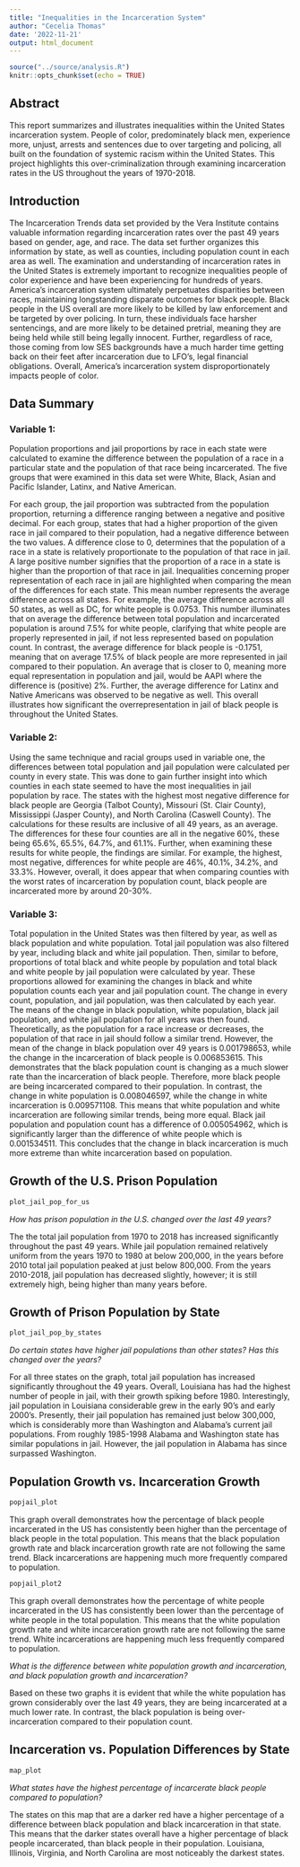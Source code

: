 ```yaml
---
title: "Inequalities in the Incarceration System"
author: "Cecelia Thomas"
date: '2022-11-21'
output: html_document
---
```


```r
source("../source/analysis.R")
knitr::opts_chunk$set(echo = TRUE)
```


## Abstract 
  This report summarizes and illustrates inequalities within the United States incarceration system. People of color, predominately black men, experience more, unjust, arrests and sentences
due to over targeting and policing, all built on the foundation of systemic racism within the United States. This project highlights this over-criminalization through examining incarceration rates in the US throughout the years of 1970-2018.


## Introduction 
  The Incarceration Trends data set provided by the Vera Institute contains valuable information regarding incarceration rates over the past 49 years based on gender, age, and race. The data set further organizes this information by state, as well as counties, including population count in each area as well. The examination and understanding of incarceration rates in the United States is extremely important to recognize inequalities people of color experience and have been experiencing for hundreds of years. America’s incarceration system ultimately perpetuates disparities between races, maintaining longstanding disparate outcomes for black people. Black people in the US overall are more likely to be killed by law enforcement and be targeted by over policing. In turn, these individuals face harsher sentencings, and are more likely to be detained pretrial, meaning they are being held while still being legally innocent. Further, regardless of race, those coming from low SES backgrounds have a much harder time getting back on their feet after incarceration due to LFO's, legal financial obligations. Overall, America’s incarceration system disproportionately impacts people of color. 


## Data Summary 
### Variable 1:
  Population proportions and jail proportions by race in each state were calculated to examine the difference between the population of a race in a particular state and the population of that race being incarcerated. The five groups that were examined in this data set were White, Black, Asian and Pacific Islander, Latinx, and Native American.
  
  
  For each group, the jail proportion was subtracted from the population proportion, returning a difference ranging between a negative and positive decimal. For each group, states that had a higher proportion of the given race in jail compared to their population, had a negative difference between the two values. A difference close to 0, determines that the population of a race in a state is relatively proportionate to the population of that race in jail. A large positive number signifies that the proportion of a race in a state is higher than the proportion of that race in jail.
Inequalities concerning proper representation of each race in jail are highlighted when comparing the mean of the differences for each state. This mean number represents the average difference across all states. For example, the average difference across all 50 states, as well as DC, for white people is 0.0753. This number illuminates that on average the difference between total population and incarcerated population is around 7.5% for white people, clarifying that white people are properly represented in jail, if not less represented based on population count. In contrast, the average difference for black people is -0.1751, meaning that on average 17.5% of black people are more represented in jail compared to their population. An average that is closer to 0, meaning more equal representation in population and jail, would be AAPI where the difference is (positive) 2%. Further, the average difference for Latinx and Native Americans was observed to be negative as well. This overall illustrates how significant the overrepresentation in jail of black people is throughout the United States.

### Variable 2:
  Using the same technique and racial groups used in variable one, the differences between total population and jail population were calculated per county in every state. This was done to gain further insight into which counties in each state seemed to have the most inequalities in jail population by race. The states with the highest most negative difference for black people are Georgia (Talbot County), Missouri (St. Clair County), Mississippi (Jasper County), and North Carolina (Caswell County). The calculations for these results are inclusive of all 49 years, as an average. The differences for these four counties are all in the negative 60%, these being 65.6%, 65.5%, 64.7%, and 61.1%. Further, when examining these results for white people, the findings are similar. For example, the highest, most negative, differences for white people are 46%, 40.1%, 34.2%, and 33.3%. However, overall, it does appear that when comparing counties with the worst rates of incarceration by population count, black people are incarcerated more by around 20-30%.


### Variable 3:
  Total population in the United States was then filtered by year, as well as black population and white population. Total jail population was also filtered by year, including black and white jail population. Then, similar to before, proportions of total black and white people by population and total black and white people by jail population were calculated by year. These proportions allowed for examining the changes in black and white population counts each year and jail population count. The change in every count, population, and jail population, was then calculated by each year. The means of the change in black population, white population, black jail population, and white jail population for all years was then found. Theoretically, as the population for a race increase or decreases, the population of that race in jail should follow a similar trend. However, the mean of the change in black population over 49 years is 0.001798653, while the change in the incarceration of black people is 0.006853615. This demonstrates that the black population count is changing as a much slower rate than the incarceration of black people. Therefore, more black people are being incarcerated compared to their population. In contrast, the change in white population is 0.008046597, while the change in white incarceration is 0.009571108. This means that white population and white incarceration are following similar trends, being more equal. Black jail population and population count has a difference of 0.005054962, which is significantly larger than the difference of white people which is 0.001534511. This concludes that the change in black incarceration is much more extreme than white incarceration based on population.


## Growth of the U.S. Prison Population
```r
plot_jail_pop_for_us
```

*How has prison population in the U.S. changed over the last 49 years?*

  The the total jail population from 1970 to 2018 has increased significantly throughout the past 49 years. While jail population remained relatively uniform from the years 1970 to 1980 at below 200,000, in the years before 2010 total jail population peaked at just below 800,000. From the years 2010-2018, jail population has decreased slightly, however; it is still extremely high, being higher than many years before.


## Growth of Prison Population by State
```r
plot_jail_pop_by_states
```

*Do certain states have higher jail populations than other states? Has this changed over the years?*

  For all three states on the graph, total jail population has increased significantly throughout the 49 years. Overall, Louisiana has had the highest number of people in jail, with their growth spiking before 1980. Interestingly, jail population in Louisiana considerable grew in the early 90's and early 2000's. Presently, their jail population has remained just below 300,000, which is considerably more than Washington and Alabama's current jail populations. From roughly 1985-1998 Alabama and Washington state has similar populations in jail. However, the jail population in Alabama has since surpassed Washington.


## Population Growth vs. Incarceration Growth
```r
popjail_plot
```

  This graph overall demonstrates how the percentage of black people incarcerated in the US has consistently been higher than the percentage of black people in the total population. This means that the black population growth rate and black incarceration growth rate are not following the same trend. Black incarcerations are happening much more frequently compared to population.

```r
popjail_plot2
```

  This graph overall demonstrates how the percentage of white people incarcerated in the US has consistently been lower than the percentage of white people in the total population. This means that the white population growth rate and white incarceration growth rate are not following the same trend. White incarcerations are happening much less frequently compared to population.

*What is the difference between white population growth and incarceration, and black population growth and incarceration?*

  Based on these two graphs it is evident that while the white population has grown considerably over the last 49 years, they are being incarcerated at a much lower rate. In contrast, the black population is being over-incarceration compared to their population count.

## Incarceration vs. Population Differences by State
```r
map_plot
```

*What states have the highest percentage of incarcerate black people compared to population?*

  The states on this map that are a darker red have a higher percentage of a difference between black population and black incarceration in that state. This means that the darker states overall have a higher percentage of black people incarcerated, than black people in their population. Louisiana, Illinois, Virginia, and North Carolina are most noticeably the darkest states.
